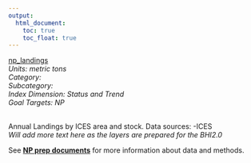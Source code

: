 ```yaml
---
output:
  html_document:
    toc: true
    toc_float: true
---
```


[np_landings](https://github.com/OHI-Science/bhi/blob/master/baltic/layers/np_landings_bhi2015.csv)\
*Units: metric tons*\
*Category:*\
*Subcategory:*\
*Index Dimension: Status and Trend*\
*Goal Targets: NP*\
<br>

Annual Landings by ICES area and stock.  Data sources:  -ICES\
*Will add more text here as the layers are prepared for the BHI2.0*

See [**NP prep documents**](https://github.com/OHI-Science/bhi-1.0-archive/blob/draft/baltic2015/prep/NP/np_prep.md) for more information about data and methods.

<br>

